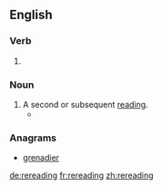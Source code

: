 ==English==

===Verb===
{{head|en|present participle}}

# {{present participle of|reread|lang=en|nocat=1}}

===Noun===
{{en-noun}}

# A second or subsequent [[reading]].
#* {{quote-news|year=2007|date=July 7|author=Alice Sebold|title=Shelf Life|work=New York Times|url=http://www.nytimes.com/2007/07/07/opinion/07sebold.html
|passage=This past summer, in between '''rereadings''' of “The Ambassadors” and “The Age of Innocence,” Kazuo Ishiguro’s novel “The Unconsoled” stepped in.}}

===Anagrams===
* [[grenadier#English|grenadier]]

[[de:rereading]]
[[fr:rereading]]
[[zh:rereading]]